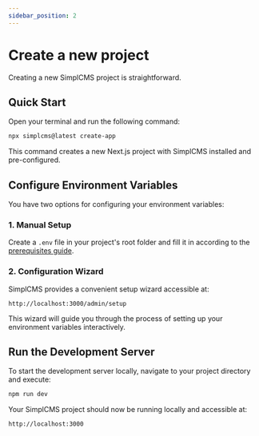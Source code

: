 ```yaml
---
sidebar_position: 2
---
```


# Create a new project

Creating a new SimplCMS project is straightforward.

## Quick Start

Open your terminal and run the following command:

```bash
npx simplcms@latest create-app
```

This command creates a new Next.js project with SimplCMS installed and pre-configured.

## Configure Environment Variables

You have two options for configuring your environment variables:

### 1. Manual Setup

Create a `.env` file in your project's root folder and fill it in according to the [prerequisites guide](./prerequisites).

### 2. Configuration Wizard

SimplCMS provides a convenient setup wizard accessible at:

```
http://localhost:3000/admin/setup
```

This wizard will guide you through the process of setting up your environment variables interactively.

## Run the Development Server

To start the development server locally, navigate to your project directory and execute:

```bash
npm run dev
```

Your SimplCMS project should now be running locally and accessible at:

```
http://localhost:3000
```
